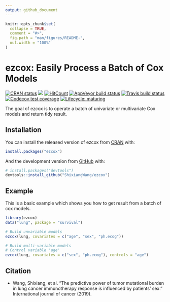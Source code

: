 ```yaml
---
output: github_document
---
```


<!-- README.md is generated from README.Rmd. Please edit that file -->

```r
knitr::opts_chunk$set(
  collapse = TRUE,
  comment = "#>",
  fig.path = "man/figures/README-",
  out.width = "100%"
)
```
# ezcox: Easily Process a Batch of Cox Models

<!-- badges: start -->
[![CRAN status](https://www.r-pkg.org/badges/version/ezcox)](https://CRAN.R-project.org/package=ezcox)
[![](http://cranlogs.r-pkg.org/badges/grand-total/ezcox?color=blue)](https://cran.r-project.org/package=ezcox)
[![HitCount](http://hits.dwyl.io/ShixiangWang/ezcox.svg)](http://hits.dwyl.io/ShixiangWang/ezcox)
[![AppVeyor build status](https://ci.appveyor.com/api/projects/status/github/ShixiangWang/ezcox?branch=master&svg=true)](https://ci.appveyor.com/project/ShixiangWang/ezcox)
[![Travis build status](https://travis-ci.org/ShixiangWang/ezcox.svg?branch=master)](https://travis-ci.org/ShixiangWang/ezcox)
[![Codecov test coverage](https://codecov.io/gh/ShixiangWang/ezcox/branch/master/graph/badge.svg)](https://codecov.io/gh/ShixiangWang/ezcox?branch=master)
[![Lifecycle: maturing](https://img.shields.io/badge/lifecycle-maturing-blue.svg)](https://www.tidyverse.org/lifecycle/#maturing)
<!-- badges: end -->

The goal of ezcox is to operate a batch of univariate or multivariate Cox models and return tidy result.

## Installation

You can install the released version of ezcox from [CRAN](https://CRAN.R-project.org) with:

``` r
install.packages("ezcox")
```

And the development version from [GitHub](https://github.com/) with:

``` r
# install.packages("devtools")
devtools::install_github("ShixiangWang/ezcox")
```
## Example

This is a basic example which shows you how to get result from a batch of cox models.

```r
library(ezcox)
data("lung", package = "survival")

# Build unvariable models
ezcox(lung, covariates = c("age", "sex", "ph.ecog"))

# Build multi-variable models
# Control variable 'age'
ezcox(lung, covariates = c("sex", "ph.ecog"), controls = "age")
```

## Citation

* Wang, Shixiang, et al. “The predictive power of tumor mutational burden in lung cancer immunotherapy response is influenced by patients’ sex.” International journal of cancer (2019).
